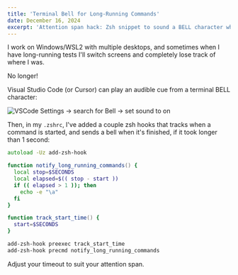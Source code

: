 ```yaml
---
title: 'Terminal Bell for Long-Running Commands'
date: December 16, 2024
excerpt: 'Attention span hack: Zsh snippet to sound a BELL character when a long-running command finishes'
---
```


I work on Windows/WSL2 with multiple desktops, and sometimes when I have long-running tests I'll switch screens and completely lose track of where I was.

No longer!

Visual Studio Code (or Cursor) can play an audible cue from a terminal BELL character:

![VSCode Settings -> search for Bell -> set sound to on](/assets/images/vscode-bell-settings.png)

Then, in my `.zshrc`, I've added a couple zsh hooks that tracks when a command is started, and sends a bell when it's finished, if it took longer than 1 second:

```zsh
autoload -Uz add-zsh-hook

function notify_long_running_commands() {
  local stop=$SECONDS
  local elapsed=$(( stop - start ))
  if (( elapsed > 1 )); then
    echo -e "\a"
  fi
}

function track_start_time() {
  start=$SECONDS
}

add-zsh-hook preexec track_start_time
add-zsh-hook precmd notify_long_running_commands
```

Adjust your timeout to suit your attention span.
